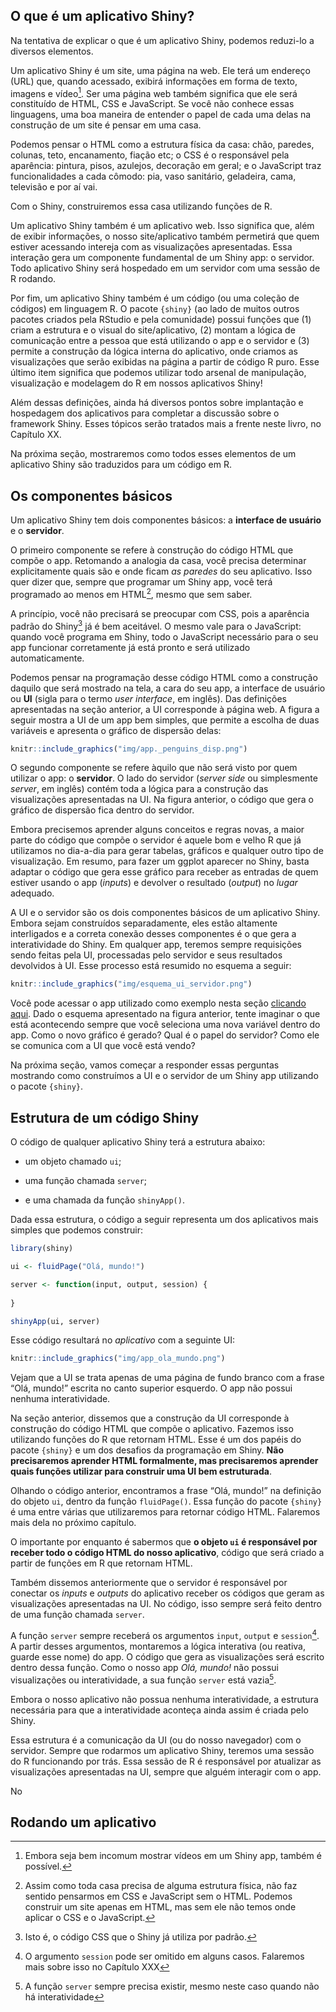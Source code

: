## O que é um aplicativo Shiny?

Na tentativa de explicar o que é um aplicativo Shiny, podemos reduzi-lo a diversos elementos.

Um aplicativo Shiny é um site, uma página na web. Ele terá um endereço (URL) que, quando acessado, exibirá informações em forma de texto, imagens e vídeo^[Embora seja bem incomum mostrar vídeos em um Shiny app, também é possível.]. Ser uma página web também significa que ele será constituído de HTML, CSS e JavaScript. Se você não conhece essas linguagens, uma boa maneira de entender o papel de cada uma delas na construção de um site é pensar em uma casa. 

Podemos pensar o HTML como a estrutura física da casa: chão, paredes, colunas, teto, encanamento, fiação etc; o CSS é o responsável pela aparência: pintura, pisos, azulejos, decoração em geral; e o JavaScript traz funcionalidades a cada cômodo: pia, vaso sanitário, geladeira, cama, televisão e por aí vai. 

Com o Shiny, construiremos essa casa utilizando funções de R.

Um aplicativo Shiny também é um aplicativo web. Isso significa que, além de exibir informações, o nosso site/aplicativo também permetirá que quem estiver acessando intereja com as visualizações apresentadas. Essa interação gera um componente fundamental de um Shiny app: o servidor. Todo aplicativo Shiny será hospedado em um servidor com uma sessão de R rodando.

Por fim, um aplicativo Shiny também é um código (ou uma coleção de códigos) em linguagem R. O pacote `{shiny}` (ao lado de  muitos outros pacotes criados pela RStudio e pela comunidade) possui funções que (1) criam a estrutura e o visual do site/aplicativo, (2) montam a lógica de comunicação entre a pessoa que está utilizando o app e o servidor e (3) permite a construção da lógica interna do aplicativo, onde criamos as visualizações que serão exibidas na página a partir de código R puro. Esse último item significa que podemos utilizar todo arsenal de manipulação, visualização e modelagem do R em nossos aplicativos Shiny!

Além dessas definições, ainda há diversos pontos sobre implantação e hospedagem dos aplicativos para completar a discussão sobre o framework Shiny. Esses tópicos serão tratados mais a frente neste livro, no Capítulo XX.

Na próxima seção, mostraremos como todos esses elementos de um aplicativo Shiny são traduzidos para um código em R.

## Os componentes básicos

Um aplicativo Shiny tem dois componentes básicos: a **interface de usuário** e o **servidor**.

O primeiro componente se refere à construção do código HTML que compõe o app. Retomando a analogia da casa, você precisa determinar explicitamente quais são e onde ficam *as paredes* do seu aplicativo. Isso quer dizer que, sempre que programar um Shiny app, você terá programado ao menos em HTML^[Assim como toda casa precisa de alguma estrutura física, não faz sentido pensarmos em CSS e JavaScript sem o HTML. Podemos construir um site apenas em HTML, mas sem ele não temos onde aplicar o CSS e o JavaScript.], mesmo que sem saber.

A princípio, você não precisará se preocupar com CSS, pois a aparência padrão do Shiny^[Isto é, o código CSS que o Shiny já utiliza por padrão.] já é bem aceitável. O mesmo vale para o JavaScript: quando você programa em Shiny, todo o JavaScript necessário para o seu app funcionar corretamente já está pronto e será utilizado automaticamente.

Podemos pensar na programação desse código HTML como a construção daquilo que será mostrado na tela, a cara do seu app, a interface de usuário ou **UI** (sigla para o termo *user interface*, em inglês). Das definições apresentadas na seção anterior, a UI corresponde à página web. A figura a seguir mostra a UI de um app bem simples, que permite a escolha de duas variáveis e apresenta o gráfico de dispersão delas:

```r
knitr::include_graphics("img/app._penguins_disp.png")
```

O segundo componente se refere àquilo que não será visto por quem utilizar o app: o **servidor**. O lado do servidor (*server side* ou simplesmente *server*, em inglês) contém toda a lógica para a construção das visualizações apresentadas na UI. Na figura anterior, o código que gera o gráfico de dispersão fica dentro do servidor.

Embora precisemos aprender alguns conceitos e regras novas, a maior parte do código que compõe o servidor é aquele bom e velho R que já utilizamos no dia-a-dia para gerar tabelas, gráficos e qualquer outro tipo de visualização. Em resumo, para fazer um ggplot aparecer no Shiny, basta adaptar o código que gera esse gráfico para receber as entradas de quem estiver usando o app (*inputs*) e devolver o resultado (*output*) no *lugar* adequado.

A UI e o servidor são os dois componentes básicos de um aplicativo Shiny. Embora sejam construídos separadamente, eles estão altamente interligados e a correta conexão desses componentes é o que gera a interatividade do Shiny. Em qualquer app, teremos sempre requisições sendo feitas pela UI, processadas pelo servidor e seus resultados devolvidos à UI. Esse processo está resumido no esquema a seguir:

```r
knitr::include_graphics("img/esquema_ui_servidor.png")
```

Você pode acessar o app utilizado como exemplo nesta seção [clicando aqui](https://cursodashboards.shinyapps.io/penguins-dispersao/). Dado o esquema apresentado na figura anterior, tente imaginar o que está acontecendo sempre que você seleciona uma nova variável dentro do app. Como o novo gráfico é gerado? Qual é o papel do servidor? Como ele se comunica com a UI que você está vendo?

Na próxima seção, vamos começar a responder essas perguntas mostrando como construímos a UI e o servidor de um Shiny app utilizando o pacote `{shiny}`.

## Estrutura de um código Shiny

O código de qualquer aplicativo Shiny terá a estrutura abaixo:

- um objeto chamado `ui`;

- uma função chamada `server`;

- e uma chamada da função `shinyApp()`.


Dada essa estrutura, o código a seguir representa um dos aplicativos mais simples que podemos construir:

```r
library(shiny)

ui <- fluidPage("Olá, mundo!")

server <- function(input, output, session) {
  
}

shinyApp(ui, server)
```

Esse código resultará no *aplicativo* com a seguinte UI:

```r
knitr::include_graphics("img/app_ola_mundo.png")
```

Vejam que a UI se trata apenas de uma página de fundo branco com a frase "Olá, mundo!" escrita no canto superior esquerdo. O app não possui nenhuma interatividade.

Na seção anterior, dissemos que a construção da UI corresponde à construção do código HTML que compõe o aplicativo. Fazemos isso utilizando funções do R que retornam HTML. Esse é um dos papéis do pacote `{shiny}` e um dos desafios da programação em Shiny. **Não precisaremos aprender HTML formalmente, mas precisaremos aprender quais funções utilizar para construir uma UI bem estruturada**.

Olhando o código anterior, encontramos a frase "Olá, mundo!" na definição do objeto `ui`, dentro da função `fluidPage()`. Essa função do pacote `{shiny}` é uma entre várias que utilizaremos para retornar código HTML. Falaremos mais dela no próximo capítulo.

O importante por enquanto é sabermos que **o objeto `ui` é responsável por receber todo o código HTML do nosso aplicativo**, código que será criado a partir de funções em R que retornam HTML.

Também dissemos anteriormente que o servidor é responsável por conectar os *inputs* e *outputs* do aplicativo receber os códigos que geram as visualizações apresentadas na UI. No código, isso sempre será feito dentro de uma função chamada `server`. 

A função `server` sempre receberá os argumentos `input`, `output` e `session`^[O argumento `session` pode ser omitido em alguns casos. Falaremos mais sobre isso no Capítulo XXX]. A partir desses argumentos, montaremos a lógica interativa (ou reativa, guarde esse nome) do app. O código que gera as visualizações será escrito dentro dessa função. Como o nosso app *Olá, mundo!* não possui visualizações ou interatividade, a sua função `server` está vazia^[A função `server` sempre precisa existir, mesmo neste caso quando não há interatividade].

Embora o nosso aplicativo não possua nenhuma interatividade, a estrutura necessária para que a interatividade aconteça ainda assim é criada pelo Shiny.

Essa estrutura é a comunicação da UI (ou do nosso navegador) com o servidor. Sempre que rodarmos um aplicativo Shiny, teremos uma sessão do R funcionando por trás. Essa sessão de R é responsável por atualizar as visualizações apresentadas na UI, sempre que alguém interagir com o app.



No 


## Rodando um aplicativo
